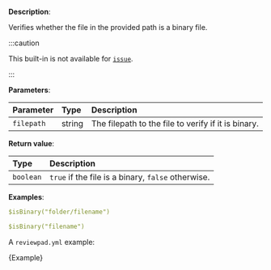 
**Description**:

Verifies whether the file in the provided path is a binary file.

:::caution

This built-in is not available for [`issue`](/guides/syntax#workflow).

:::

**Parameters**:

| Parameter  | Type   | Description                                         |
| :--------- | :----- | :-------------------------------------------------- |
| `filepath` | string | The filepath to the file to verify if it is binary. |

**Return value**:

| Type      | Description                                        |
| :-------- | :------------------------------------------------- |
| `boolean` | `true` if the file is a binary, `false` otherwise. |

**Examples**:

```yml
$isBinary("folder/filename")
```

```yml
$isBinary("filename")
```

A `reviewpad.yml` example:

<CodeBlock language="yml" title="reviewpad.yml">{Example}</CodeBlock>
